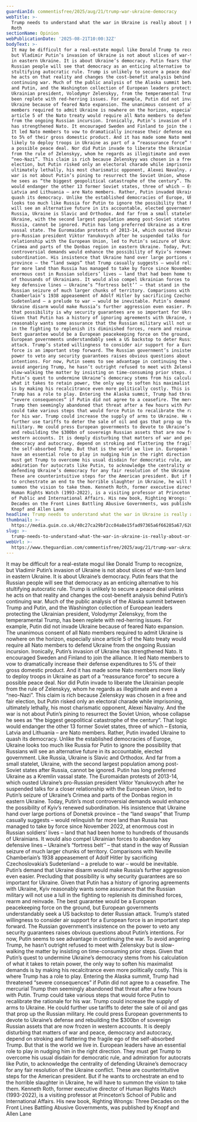 ```yaml
---
guardianId: commentisfree/2025/aug/21/trump-war-ukraine-democracy
webTitle: >-
  Trump needs to understand what the war in Ukraine is really about | Kenneth
  Roth
sectionName: Opinion
webPublicationDate: '2025-08-21T10:00:32Z'
bodyText: >-
  It may be difficult for a real-estate mogul like Donald Trump to recognize,
  but Vladimir Putin’s invasion of Ukraine is not about slices of war-torn land
  in eastern Ukraine. It is about Ukraine’s democracy. Putin fears that the
  Russian people will see that democracy as an enticing alternative to his
  stultifying autocratic rule. Trump is unlikely to secure a peace deal unless
  he acts on that reality and changes the cost-benefit analysis behind Putin’s
  continuing war. Much of the public analysis of the Alaska summit between Trump
  and Putin, and the Washington collection of European leaders protecting the
  Ukrainian president, Volodymyr Zelenskyy, from the temperamental Trump, has
  been replete with red-herring issues. For example, Putin did not invade
  Ukraine because of feared Nato expansion. The unanimous consent of all Nato
  members required to admit Ukraine is nowhere on the horizon, especially since
  article 5 of the Nato treaty would require all Nato members to defend Ukraine
  from the ongoing Russian incursion. Ironically, Putin’s invasion of Ukraine
  has strengthened Nato. It encouraged Sweden and Finland to join the alliance.
  It led Nato members to vow to dramatically increase their defense expenditures
  to 5% of their gross domestic product. And it has made some Nato members more
  likely to deploy troops in Ukraine as part of a “reassurance force” to secure
  a possible peace deal. Nor did Putin invade to liberate the Ukrainian people
  from the rule of Zelenskyy, whom he regards as illegitimate and even a
  “neo-Nazi”. This claim is rich because Zelenskyy was chosen in a free and fair
  election, but Putin risked only an electoral charade while imprisoning,
  ultimately lethally, his most charismatic opponent, Alexei Navalny. And the
  war is not about Putin’s pining to resurrect the Soviet Union, whose collapse
  he sees as “the biggest geopolitical catastrophe of the century”. That logic
  would endanger the other 13 former Soviet states, three of which – Estonia,
  Latvia and Lithuania – are Nato members. Rather, Putin invaded Ukraine to
  quash its democracy. Unlike the established democracies of Europe, Ukraine
  looks too much like Russia for Putin to ignore the possibility that Russians
  will see an alternative future in its accountable, elected government. Like
  Russia, Ukraine is Slavic and Orthodox. And far from a small statelet,
  Ukraine, with the second largest population among post-Soviet states after
  Russia, cannot be ignored. Putin has long preferred Ukraine as a Kremlin
  vassal state. The Euromaidan protests of 2013-14, which ousted Ukraine’s
  pro-Russian president Viktor Yanukovych after he suspended talks for a closer
  relationship with the European Union, led to Putin’s seizure of Ukraine’s
  Crimea and parts of the Donbas region in eastern Ukraine. Today, Putin’s most
  controversial demands would enhance the possibility of Kyiv’s renewed
  subordination. His insistence that Ukraine hand over large portions of Donetsk
  province – the “land swaps” that Trump casually suggests – would relinquish
  far more land than Russia has managed to take by force since November 2022, at
  enormous cost in Russian soldiers’ lives – land that had been home to hundreds
  of thousands of Ukrainians. It would also compel Ukrainian forces to abandon
  key defensive lines – Ukraine’s “fortress belt’’ – that stand in the way of
  Russian seizure of much larger chunks of territory. Comparisons with Neville
  Chamberlain’s 1938 appeasement of Adolf Hitler by sacrificing Czechoslovakia’s
  Sudetenland – a prelude to war – would be inevitable. Putin’s demand that
  Ukraine disarm would make Russia’s further aggression even easier. Precluding
  that possibility is why security guarantees are so important for Ukraine.
  Given that Putin has a history of ignoring agreements with Ukraine, Kyiv
  reasonably wants some assurance that the Russian military will not use a lull
  in the fighting to replenish its diminished forces, rearm and reinvade. The
  best guarantee would be a European peacekeeping force on the ground, but
  European governments understandably seek a US backstop to deter Russian
  attack. Trump’s stated willingness to consider air support for a European
  force is an important step forward. The Russian government’s insistence on the
  power to veto any security guarantees raises obvious questions about Putin’s
  intentions. For now, Putin seems to see advantage in continuing the war. To
  avoid angering Trump, he hasn’t outright refused to meet with Zelenskyy but is
  slow-walking the matter by insisting on time-consuming prior steps. Given that
  Putin’s quest to undermine Ukraine’s democracy stems from his calculation of
  what it takes to retain power, the only way to soften his maximalist demands
  is by making his recalcitrance even more politically costly. This is where
  Trump has a role to play. Entering the Alaska summit, Trump had threatened
  “severe consequences” if Putin did not agree to a ceasefire. The mercurial
  Trump then seemingly abandoned that threat after a few hours with Putin. Trump
  could take various steps that would force Putin to recalibrate the rationale
  for his war. Trump could increase the supply of arms to Ukraine. He could
  further use tariffs to deter the sale of oil and gas that prop up the Russian
  military. He could press European governments to devote to Ukraine’s defense
  and rebuilding the $300bn of sovereign Russian assets that are now frozen in
  western accounts. It is deeply disturbing that matters of war and peace,
  democracy and autocracy, depend on stroking and flattering the fragile ego of
  the self-absorbed Trump. But that is the world we live in. European leaders
  have an essential role to play in nudging him in the right direction. They
  must get Trump to overcome his usual disdain for democratic rule, and
  admiration for autocrats like Putin, to acknowledge the centrality of
  defending Ukraine’s democracy for any fair resolution of the Ukraine conflict.
  These are counterintuitive steps for the American president. But if he wants
  to orchestrate an end to the horrible slaughter in Ukraine, he will have to
  summon the vision to take them. Kenneth Roth, former executive director of
  Human Rights Watch (1993-2022), is a visiting professor at Princeton’s School
  of Public and International Affairs. His new book, Righting Wrongs: Three
  Decades on the Front Lines Battling Abusive Governments, was published by
  Knopf and Allen Lane
headline: Trump needs to understand what the war in Ukraine is really about
thumbnail: >-
  https://media.guim.co.uk/40c27ca29bf2cc04a8e15fad97365a6f66285a67/620_0_6201_4961/500.jpg
slug: >-
  trump-needs-to-understand-what-the-war-in-ukraine-is-really-about-or-kenneth-roth
webUrl: >-
  https://www.theguardian.com/commentisfree/2025/aug/21/trump-war-ukraine-democracy
---
```

It may be difficult for a real-estate mogul like Donald Trump to recognize, but Vladimir Putin’s invasion of Ukraine is not about slices of war-torn land in eastern Ukraine. It is about Ukraine’s democracy. Putin fears that the Russian people will see that democracy as an enticing alternative to his stultifying autocratic rule. Trump is unlikely to secure a peace deal unless he acts on that reality and changes the cost-benefit analysis behind Putin’s continuing war. Much of the public analysis of the Alaska summit between Trump and Putin, and the Washington collection of European leaders protecting the Ukrainian president, Volodymyr Zelenskyy, from the temperamental Trump, has been replete with red-herring issues. For example, Putin did not invade Ukraine because of feared Nato expansion. The unanimous consent of all Nato members required to admit Ukraine is nowhere on the horizon, especially since article 5 of the Nato treaty would require all Nato members to defend Ukraine from the ongoing Russian incursion. Ironically, Putin’s invasion of Ukraine has strengthened Nato. It encouraged Sweden and Finland to join the alliance. It led Nato members to vow to dramatically increase their defense expenditures to 5% of their gross domestic product. And it has made some Nato members more likely to deploy troops in Ukraine as part of a “reassurance force” to secure a possible peace deal. Nor did Putin invade to liberate the Ukrainian people from the rule of Zelenskyy, whom he regards as illegitimate and even a “neo-Nazi”. This claim is rich because Zelenskyy was chosen in a free and fair election, but Putin risked only an electoral charade while imprisoning, ultimately lethally, his most charismatic opponent, Alexei Navalny. And the war is not about Putin’s pining to resurrect the Soviet Union, whose collapse he sees as “the biggest geopolitical catastrophe of the century”. That logic would endanger the other 13 former Soviet states, three of which – Estonia, Latvia and Lithuania – are Nato members. Rather, Putin invaded Ukraine to quash its democracy. Unlike the established democracies of Europe, Ukraine looks too much like Russia for Putin to ignore the possibility that Russians will see an alternative future in its accountable, elected government. Like Russia, Ukraine is Slavic and Orthodox. And far from a small statelet, Ukraine, with the second largest population among post-Soviet states after Russia, cannot be ignored. Putin has long preferred Ukraine as a Kremlin vassal state. The Euromaidan protests of 2013-14, which ousted Ukraine’s pro-Russian president Viktor Yanukovych after he suspended talks for a closer relationship with the European Union, led to Putin’s seizure of Ukraine’s Crimea and parts of the Donbas region in eastern Ukraine. Today, Putin’s most controversial demands would enhance the possibility of Kyiv’s renewed subordination. His insistence that Ukraine hand over large portions of Donetsk province – the “land swaps” that Trump casually suggests – would relinquish far more land than Russia has managed to take by force since November 2022, at enormous cost in Russian soldiers’ lives – land that had been home to hundreds of thousands of Ukrainians. It would also compel Ukrainian forces to abandon key defensive lines – Ukraine’s “fortress belt’’ – that stand in the way of Russian seizure of much larger chunks of territory. Comparisons with Neville Chamberlain’s 1938 appeasement of Adolf Hitler by sacrificing Czechoslovakia’s Sudetenland – a prelude to war – would be inevitable. Putin’s demand that Ukraine disarm would make Russia’s further aggression even easier. Precluding that possibility is why security guarantees are so important for Ukraine. Given that Putin has a history of ignoring agreements with Ukraine, Kyiv reasonably wants some assurance that the Russian military will not use a lull in the fighting to replenish its diminished forces, rearm and reinvade. The best guarantee would be a European peacekeeping force on the ground, but European governments understandably seek a US backstop to deter Russian attack. Trump’s stated willingness to consider air support for a European force is an important step forward. The Russian government’s insistence on the power to veto any security guarantees raises obvious questions about Putin’s intentions. For now, Putin seems to see advantage in continuing the war. To avoid angering Trump, he hasn’t outright refused to meet with Zelenskyy but is slow-walking the matter by insisting on time-consuming prior steps. Given that Putin’s quest to undermine Ukraine’s democracy stems from his calculation of what it takes to retain power, the only way to soften his maximalist demands is by making his recalcitrance even more politically costly. This is where Trump has a role to play. Entering the Alaska summit, Trump had threatened “severe consequences” if Putin did not agree to a ceasefire. The mercurial Trump then seemingly abandoned that threat after a few hours with Putin. Trump could take various steps that would force Putin to recalibrate the rationale for his war. Trump could increase the supply of arms to Ukraine. He could further use tariffs to deter the sale of oil and gas that prop up the Russian military. He could press European governments to devote to Ukraine’s defense and rebuilding the $300bn of sovereign Russian assets that are now frozen in western accounts. It is deeply disturbing that matters of war and peace, democracy and autocracy, depend on stroking and flattering the fragile ego of the self-absorbed Trump. But that is the world we live in. European leaders have an essential role to play in nudging him in the right direction. They must get Trump to overcome his usual disdain for democratic rule, and admiration for autocrats like Putin, to acknowledge the centrality of defending Ukraine’s democracy for any fair resolution of the Ukraine conflict. These are counterintuitive steps for the American president. But if he wants to orchestrate an end to the horrible slaughter in Ukraine, he will have to summon the vision to take them. Kenneth Roth, former executive director of Human Rights Watch (1993-2022), is a visiting professor at Princeton’s School of Public and International Affairs. His new book, Righting Wrongs: Three Decades on the Front Lines Battling Abusive Governments, was published by Knopf and Allen Lane

